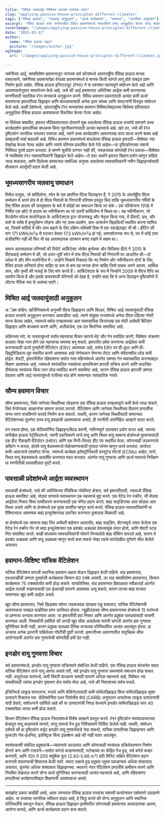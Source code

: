 ```yaml
---
title: "विभिन्न जलवायूंत निष्क्रिय घराच्या तत्त्वांचा वापर"
slug: "applying-passive-house-principles-different-climates"
tags: ["पॅसिव्ह हाऊस", "जलवायु अनुकूलन", "ऊर्जा कार्यक्षमता", "सततता", "जागतिक अनुप्रयोग"]
excerpt: "पॅसिव हाऊस तत्त्वे जगभरातील विविध हवामानांमध्ये यशस्वीपणे कशा अनुकूलित केल्या जाऊ शकतात हे शोधा, वास्तविक जगातील उदाहरणे आणि कोणत्याही वातावरणात आराम आणि कार्यक्षमता राखण्यासाठी व्यावहारिक उपायांसह."
coverImage: "/images/applying-passive-house-principles-different-climates.jpg"
date: "2025-03-12"
author:
  name: "पॅसिव हाऊस गाइड"
  picture: "/images/author.jpg"
ogImage:
  url: "/images/applying-passive-house-principles-different-climates.jpg"

---
```

जर्मनीच्या आर्द्र, समशीतोष्ण हवामानातून जगाच्या सर्व कोनांमध्ये आंतरराष्ट्रीय पॅसिव्ह हाऊस मानक पसरल्याने, जर्मनीच्या हवामानापेक्षा वेगळ्या हवामानांमध्ये हे मानक किती चांगले लागू होते याबद्दल प्रश्न निर्माण झाले आहेत. पॅसिव्ह हाऊस इन्स्टिट्यूट (PHI) ने या प्रश्नावर महत्त्वपूर्ण संशोधन केले आहे आणि आवश्यकतेनुसार समायोजन केले आहे, जसे की आर्द्र हवामानात अतिरिक्त आर्द्रता कमी करण्याच्या मागणीसाठी क्लासिक PH मानकाचे अनुकूलन करणे. विविध हवामान प्रकारांसाठी अत्यंत कमी ऊर्जा वापरणाऱ्या इमारतींच्या डिझाइन आणि बांधकामासाठी अनेक इतर संस्था आणि संघटनांनी विस्तृत संशोधन केले आहे. काही देशांमध्ये, आंतरराष्ट्रीय PH मानकांच्या हवामान विशिष्टतेबद्दलच्या चिंतेच्या प्रतिसादात अनुकूलित पॅसिव्ह हाऊस आवश्यकता विकसित केल्या गेल्या आहेत.

या चिंतेच्या बाबतीत, इमारत भौतिकशास्त्रात ठोसपणे मुळ असलेल्या पॅसिव्ह हाऊस तत्त्वांचे समजणे उच्च कार्यप्रदर्शन इमारतींच्या बांधकाम किंवा नूतनीकरणासाठी अत्यंत महत्त्वाचे आहे. खरे तर, जसे की PH दृष्टिकोन जागतिक स्तरावर पसरला आहे, त्याने उच्च कार्यप्रदर्शन आवरणासह काय साध्य करणे शक्य आहे याबद्दलची चर्चा बदलली आहे. विविध हवामान प्रकारांमध्ये बांधलेल्या पॅसिव्ह हाऊस इमारती—विशेषतः ज्या देखरेख केल्या गेल्या आहेत आणि ज्यांचे परिणाम प्रकाशित केले गेले आहेत—या दृष्टिकोनाच्या यशाचे निर्विवाद पुरावे प्रदान करतात. हे म्हणणे चुकीचे ठरणार नाही की, जवळजवळ कोणतेही PH प्रकल्प—विशेषतः जे नवशिक्या PH व्यावसायिकांनी डिझाइन केले आहेत—ते एका अर्थाने इमारत विज्ञान प्रयोग म्हणून पाहिले जाऊ शकतात, आणि दिलेल्या हवामानात सर्वाधिक अनुभव असलेल्या व्यावसायिकांनी नवीन डिझाइनर्ससाठी मौल्यवान अंतर्दृष्टी प्रदान केली आहे.
## भूमध्यसागरीय जलवायु समाधान

मिशेल वासूफ, जो बार्सिलोना, स्पेन के एक प्रमाणित पीएच डिज़ाइनर हैं, ने 2015 के अंतर्राष्ट्रीय पीएच सम्मेलन में अपने क्षेत्र में दो पीएच निवासों के निगरानी परिणाम प्रस्तुत किए ताकि भूमध्यसागरीय गर्मियों के लिए पैसिव हाउस की उपयुक्तता के बारे में संदेहों का समाधान किया जा सके। एक परियोजना 1918 में निर्मित एक छोटे रो हाउस का नवीनीकरण था जो उत्तरी बार्सिलोना में स्थित था। यह नवीनीकरण, जो कैल्डेरोन फोल्च सार्सानेडास के आर्किटेक्ट्स द्वारा योजनाबद्ध और नेतृत्व किया गया, में दीवारों, छत, और फर्श के स्लैब में इन्सुलेशन जोड़ना और नए उच्च-प्रदर्शन, कम-उत्सर्जन खिड़कियाँ स्थापित करना शामिल था, जिसमें सर्दियों में सौर लाभ बढ़ाने के लिए दक्षिण-पश्चिमी दिशा में एक स्काईलाइट भी थी। हीटिंग की मांग 171 kWh/m²a से घटकर केवल 17.5 kWh/m²a हो गई; आश्चर्यजनक रूप से, घर में कोई एयर कंडीशनिंग नहीं थी फिर भी यह आरामदायक तापमान बनाए रखने में सक्षम था।

समान आरामदायक परिणामों की रिपोर्ट आर्किटेक्ट जोसेप बुन्येस्क और सिल्विया प्रीटो ने 2015 के पीएचआई सम्मेलन में की, जो उत्तर-पूर्वी स्पेन में पांच पीएच निवासों की निगरानी पर आधारित थी—दो ल्लेडा में और तीन पायरिनीज़ में। उन्होंने निष्कर्ष निकाला कि नए निर्माण और नवीनीकरण दोनों के लिए, पैसिव हाउस अनिवार्य होना चाहिए या कम से कम वह मानक होना चाहिए जिसे ग्राहक अपने आराम, आर्थिक लाभ, और पृथ्वी की भलाई के लिए मांग करते हैं। आर्किटेक्ट्स के रूप में जिन्होंने 2009 से पीएच विधि का उपयोग किया है और इसके प्रभावशाली परिणामों को देखा है, उन्होंने कहा कि वे अन्य डिज़ाइन दृष्टिकोणों में लौटना नैतिक रूप से असंभव पाएंगे।
## मिश्रित आर्द्र जलवायुंसाठी अनुकूलन

अॅडम कोहेन, व्हर्जिनियामध्ये अनुभवी पीएच डिझाइनर आणि बिल्डर, मिश्रित आर्द्र जलवायुंसाठी पॅसिव्ह हाऊस तत्त्वांचे अनुकूलन करण्यात आघाडीवर आहे. त्याने संयुक्त राज्यांमध्ये अनेक पीएच पहिल्या गोष्टी साध्य केल्या आहेत, ज्यामध्ये थर्मल एन्व्हलपच्या आत व्यावसायिक किचनसह एक मोठी असेंब्ली बिल्डिंग डिझाइन आणि बांधकाम करणे आणि, अलीकडेच, एक दंत क्लिनिक समाविष्ट आहे.

कोहेनच्या मते, या जलवायूमध्ये सर्वात महत्त्वाचा विचार म्हणजे थेट सौर गेन मर्यादित करणे, विशेषतः संक्रमण काळात जेव्हा गरम होणे एक महत्त्वाचा समस्या बनू शकते. इमारतीत प्रवेश करणाऱ्या आर्द्रतेला कमी करण्यासाठी ऊर्जा पुनर्प्राप्ती वेंटिलेटर (ERV) आवश्यक आहे, तसेच ERV वर प्री-कूल आणि प्री-डिह्युमिडिफाय लूप स्थापित करणे आवश्यक आहे जेणेकरून येणाऱ्या लेटंट आणि संवेदनशील लोड कमी होईल. शेवटी, इमारतीतील रहिवाशांना सर्वात गरम महिन्यांमध्ये अंतर्गत उष्णता गेन व्यवस्थापित करण्याबद्दल शिक्षण आवश्यक आहे, ज्यामध्ये स्वयंचलित नसलेल्या छायाचित्रण प्रणाली सक्रिय करणे आणि कदाचित दीर्घकाळ स्वयंपाक किंवा प्लग लोड मर्यादित करणे समाविष्ट आहे, कारण पॅसिव्ह हाऊस इमारती उष्णता ठेवतात आणि आर्द्र जलवायूमध्ये रात्रीच्या थंड होणे सामान्यतः व्यावहारिक नसते.
## सौम्य हवामान विचार

सौम्य हवामानात, जिथे जागेच्या स्थितीच्या लोड्सना एक पॅसिव्ह हाऊस एन्व्हलपद्वारे कमी केले जाऊ शकते, तिथे वेगवेगळ्या आव्हानांचा सामना करावा लागतो. वेंटिलेशन आणि जागेच्या स्थितीच्या वितरण प्रणालींचा संगम जागा वाचविणारे फायदे निर्माण करू शकतो. तथापि, कारण जागेच्या स्थितीसाठी सामान्यतः वेंटिलेशनच्या तुलनेत उच्च वायू प्रवाहाची आवश्यकता असते, ही रणनीती अंतर्निहित आव्हाने सादर करते.

वन स्काय होम्स, एक कॅलिफोर्निया डिझाइन/बिल्ड कंपनी, नाविन्यपूर्ण उपायांवर प्रयोग करत आहे. त्यांच्या सनीव्हेल हाऊस रेट्रोफिटमध्ये, त्यांनी एकत्रितपणे ताजे वायू आणि स्थित वायू सामान्य क्षेत्रांमध्ये पुरवण्यासाठी एक हीट रीकव्हरी वेंटिलेटर (HRV) आणि एक मिनी-स्प्लिट हीट पंप स्थापित केला. कोणत्याही उपकरणाचे डक्टिंग न करता, हॉलवे वायू बेडरूममध्ये पोहोचवण्यासाठी पुरवठा प्लेनम म्हणून कार्य करतात. कार्यरत कमी-आवाजाचे एक्सॉस्ट फॅन्स, ज्यामध्ये कार्यक्षम इलेक्ट्रॉनिकली कम्यूटेड मोटर्स (ECMs) आहेत, ताजे, स्थित वायू बेडरूममध्ये आकर्षित करण्यात मदत करतात. अंतर्गत वायू गुणवत्ता आणि ऊर्जा वापराचे निरीक्षण या रणनीतीची प्रभावशीलता पुष्टी करते.
## पावसाळी प्रदेशांमध्ये आर्द्रता व्यवस्थापन

पावसाळी क्षेत्रांमध्ये, जसे की अमेरिकेच्या पॅसिफिक नॉर्थवेस्ट क्षेत्रात, सर्व इमारतींसाठी, ज्यामध्ये पॅसिव्ह हाऊस समाविष्ट आहे, मोठ्या पाण्याचे व्यवस्थापन एक महत्त्वाचे मुद्दा बनते. एक वेंटेड रेन स्क्रीन, जी मोठ्या आर्द्रतेला निचरा किंवा वाष्पीकरण करण्यासाठी एक चॅनेल प्रदान करते, बाह्य साइडिंगच्या आत थोड्या आत स्थित असते आणि या क्षेत्रांमध्ये एक मुख्य तपशील म्हणून कार्य करते. पॅसिव्ह हाऊस व्यावसायिकांनी या वैशिष्ट्याला आवश्यक बाह्य इन्सुलेशनसह एकत्रित करण्यात कुशलता मिळवली आहे.

या क्षेत्रांमध्ये एक सामान्य बाह्य भिंत असेंब्ली बाहेरून आतपर्यंत, बाह्य साइडिंग, बॅटन्सद्वारे तयार केलेला एक वेंटेड रेन स्क्रीन गॅप जो बाह्य इन्सुलेशनवर एक हवाबंद अडथळा ठेवल्यामुळे तयार होतो, आणि शेवटी स्टड भिंत समाविष्ट करते. काही बांधकाम व्यावसायिकांनी मोमाने भिजवलेले बाह्य शीथिंग वापरले आहे, कारण ते हवाबंद अडथळा आणि वायू अडथळा म्हणून कार्य करू शकते जेव्हा त्याचे सांधेदेखील पूर्णपणे सील केलेले असतात.

## हवामान-विशिष्ट यांत्रिक वेंटिलेशन

यांत्रिक वेंटिलेशन प्रणाली स्थानिक हवामान लक्षात घेऊन डिझाइन केली पाहिजे. थंड हवामानात, एचआरव्हीची उष्णता पुनर्प्राप्ती कार्यक्षमता किमान 80 टक्के असावी, तर थंड समशीतोष्ण हवामानात, किमान कार्यक्षमता 75 टक्‍क्‍यांपर्यंत कमी होऊ शकते. याव्यतिरिक्त, थंड हवामानात हिवाळ्यात स्वीकारार्ह अंतर्गत आर्द्रता पातळी राखण्यासाठी एक ईआरव्ही वापरणे आवश्यक असू शकते, कारण ताज्या बाह्य वाऱ्यात सामान्यतः खूप कमी आर्द्रता असते.

खूप सौम्य हवामानात, जिथे खिडक्या वर्षभर जवळजवळ उघड्या राहू शकतात, यांत्रिक वेंटिलेशनची आवश्यकता याबद्दल काहीवेळा प्रश्न उपस्थित होतात. न्यूझीलंडच्या सौम्य हवामानाच्या क्षेत्रांमध्ये 15 घरांमध्ये या प्रश्नाचा अभ्यास करण्यात आला. या इमारतींची हवा निचरा आणि अंतर्गत प्रदूषक पातळ्यांसाठी चाचणी करण्यात आली. निष्कर्षांनी दर्शविले की अगदी खूप लीक असलेल्या घरांनी चांगली अंतर्गत हवा गुणवत्ता सुनिश्चित केली नाही, कारण प्रदूषक पातळ्या दैनिक वाऱ्याच्या परिस्थितींवर अत्यंत अवलंबून होत्या. हा अभ्यास अनेक इतरांनी पाहिलेल्या गोष्टींची पुष्टी करतो: इमारतीच्या आवरणातील यादृच्छिक लीक आरोग्यदायी अंतर्गत हवा गुणवत्तेची कोणतीही हमी देत नाही.
## इनडोर वायु गुणवत्ता विचार

सर्व हवामानांमध्ये, इनडोर वायु गुणवत्ता सक्रियपणे संबोधित केली पाहिजे. एक पॅसिव्ह हाऊस संरचनेत सतत यांत्रिक वेंटिलेशन ताजे वायू आणत असले तरी, सर्व इनडोर वायु गुणवत्ता समस्यांचे समाधान होऊ शकत नाही. वायुरोधक घरांमध्ये, कमी विषारी बांधकाम सामग्री वापरणे अधिक महत्त्वाचे आहे, विशेषतः त्या सामग्रीसाठी ज्यांचा इनडोर पृष्ठभाग क्षेत्र सर्वात मोठा आहे, जसे की निवासाच्या सर्वत्र मजले.

इंजिनियर्ड लाकूड वापरताना, मजले आणि कॅबिनेट्ससाठी कमी फॉर्मलडिहाइड किंवा फॉर्मलडिहाइड-मुक्त उत्पादने विचारात घ्या. कॅलिफोर्निया एअर रिसोर्सेस बोर्ड (CARB) अनुपालन असलेल्या लाकूड उत्पादनांची यादी ठेवतो; संशोधनाने दर्शविले आहे की या उत्पादनांची निवड केल्याने इनडोर फॉर्मलडिहाइड स्तर 40 टक्क्यांपेक्षा जास्त कमी होऊ शकते.

किचन वेंटिलेशन पॅसिव्ह हाऊस निवासांमध्ये विशेष आव्हाने प्रस्तुत करते. PH दृष्टिकोन स्वयंपाकघराच्या क्षेत्रातून वायू काढण्याचे मानतो, परंतु यामध्ये रेंज हुड निश्चितपणे निर्दिष्ट केलेले नाही. तथापि, संशोधन दर्शवते की हा दृष्टिकोन वाईट इनडोर वायु गुणवत्तेकडे नेऊ शकतो, यांत्रिक प्रणालीच्या डिझाइनवर आणि कुकटॉप गॅस-इंधनित, इलेक्ट्रिक किंवा इंडक्शन आहे की नाही यावर अवलंबून.

स्वयंपाकाशी संबंधित प्रदूषकांचे—ज्वलनाचे उपउत्पाद आणि कोणत्याही स्वयंपाक प्रक्रियेदरम्यान निर्माण होणारे कण आणि रसायने—सर्वात चांगले काढण्यासाठी, स्टोव्हच्या वर केंद्रित रेंज हुड, सर्व बर्नर्स कव्हर करणारी, आणि 100 ते 200 क्यूबिक फूट (2.83–5.66 m³) प्रति मिनिट लक्षित वेंटिलेशन प्रदान करणारी वापरण्याची शिफारस केली जाते. सपाट तळाचे हुड प्रदूषक प्लूम्स पकडण्यात अधिक शंकास्पद असतात, तुलनेत अधिक शंक्वाकार डिझाइनच्या. स्थापना नंतर वेंटिलेशन प्रणालींचे कमीशन करणे आणि नियमित देखभाल करणे योग्य कार्य सुनिश्चित करण्यासाठी अत्यंत महत्त्वाचे आहे, आणि रहिवाशांना प्रणालीच्या कार्यप्रणालीबद्दल शिक्षणाची आवश्यकता असते.

---

क्लाइमेट प्रकार काहीही असो, आता जगभरात पॅसिव्ह हाऊस तत्त्वांचा यशस्वी कार्यान्वयन दर्शवणारे उदाहरणे आहेत. या तत्त्वांचा जागतिक स्वीकार वाढत आहे, हे सिद्ध करते की योग्य अनुकूलन आणि स्थानिक परिस्थितींचे समजून घेऊन, पॅसिव्ह हाऊस डिझाइन पृथ्वीवरील कोणत्याही हवामानात अपवादात्मक आराम, आरोग्य फायदे, आणि ऊर्जा कार्यक्षमता प्रदान करू शकते.
